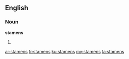 ==English==
===Noun===
'''stamens'''

# {{plural of|[[stamen]]}}

[[ar:stamens]]
[[fr:stamens]]
[[ku:stamens]]
[[my:stamens]]
[[ta:stamens]]